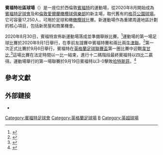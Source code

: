 {{short description|Stadium in London, England}}
{{Use dmy dates|date=February 2019}}
{{Infobox venue
 |stadium_name      = 賓福特社區球場<br>Brentford Community Stadium
 |nickname          = 
 |image             = Brentford Community Stadium 2020.jpg
 |caption           = 賓福特社區球場場外 (2020)
 |location          = [[賓福特|賓福特]]，萊昂內爾路
 |broke_ground      = 2017年3月25日
 |built             = 2018年春季–2020年夏季
 |opened            = 2020年9月1日
 |closed            = 
 |demolished        = 
 |owner             = 
 |operator          = [[賓福特足球會|賓福特足球會]] 及 [[倫敦愛爾蘭橄欖球俱樂部|倫敦愛爾蘭]]
 |surface           = 天然草加固人造草纖維（Desso GrassMaster）
 |construction_cost = 7100萬英鎊
 |architect         = AFL Architects<ref>{{cite web|url=http://www.afl-architects.com/projects/brentford-community-stadium|title=Brentford Community Stadium|date=20 June 2013|website=AFL Architects|access-date=12 February 2019|archive-date=2021-04-30|archive-url=https://web.archive.org/web/20210430111604/https://www.afl-architects.com/projects/brentford-community-stadium|dead-url=no}}</ref>
 |structural engineer = [[奧雅納|奧雅納]]<ref>{{cite web |author1=Catherine Kennedy |title=Arup’s role on Brentford Stadium draws to a close |url=https://www.newcivilengineer.com/latest/arups-role-on-brentford-stadium-draws-to-a-close-19-09-2020/ |website=New Civil Engineer |date=19 September 2020 |access-date=2021-01-24 |archive-date=2021-01-30 |archive-url=https://web.archive.org/web/20210130023837/https://www.newcivilengineer.com/latest/arups-role-on-brentford-stadium-draws-to-a-close-19-09-2020/ |dead-url=no }}</ref>
 |former_names      = 
 |tenants           = [[賓福特足球會|賓福特足球會]] (2020年–現時)<br>[[倫敦愛爾蘭橄欖球俱樂部|倫敦愛爾蘭]] (2020年–現時)
 |capacity          = 17,250人<ref name="newstadium">{{Cite web |url=https://newstadium.brentfordfc.com/ |title=存档副本 |access-date=2021-01-24 |archive-date=2021-04-19 |archive-url=https://web.archive.org/web/20210419065644/https://newstadium.brentfordfc.com/ |dead-url=no }}</ref>
 |record_attendance =
 |dimensions        = 105 x 68 米 (足球)<br>110 x 66m (橄欖球)
 |fullname          = 賓福特社區球場
 |publictransit     = {{rail-interchange|london|underground}} {{rws|邱橋}}
}}
'''賓福特社區球場'''（{{lang-en|'''Brentford Community Stadium'''}}）是一座位於西倫敦[[賓福特|賓福特]]的運動場，從2020年8月開始成為[[賓福特足球會|賓福特足球會]]及和[[倫敦愛爾蘭橄欖球俱樂部|倫敦愛爾蘭橄欖球俱樂部]]的新主場，取代舊有的[[格芬公園球場|格芬公園球場]]。它可容量17,250人，可用於足球和橄[[橄欖球|橄欖球]]比賽。新運動場作為重建周邊地區計劃的核心項目，包括新房屋和商業機會。

2020年8月30日，賓福特宣佈新運動場落成並準備舉辦比賽。<ref>{{Cite web|title=Brentford FC move in to new home|url=https://www.brentfordfc.com/news/2020/august/brentford-fc-move-in-to-new-home/|access-date=2020-08-30|website=www.brentfordfc.com|language=en-gb|archive-date=2020-11-01|archive-url=https://web.archive.org/web/20201101111742/https://www.brentfordfc.com/news/2020/august/brentford-fc-move-in-to-new-home/|dead-url=no}}</ref>運動場的第一場足球比賽於2020年9月1日舉行，在季前友誼賽中賓福特賽和兩比兩[[牛津联足球俱乐部|牛津聯]]。<ref>{{Cite web|title=Oxford United the visitors tomorrow for first game at new stadium|url=https://www.brentfordfc.com/news/2020/august/oxford-friendly-annoucement/|access-date=2020-08-31|website=www.brentfordfc.com|language=en-gb}}</ref>第一次正式比賽於9月6日舉行，賓福特在[[英格蘭足球聯賽盃|英格蘭足球聯賽盃]]第一圈比賽中迎戰[[韦康比流浪者足球俱乐部|韋甘比]],<ref>{{Cite web|title=Opening competitive fixture at new stadium chosen for TV coverage|url=https://www.brentfordfc.com/news/2020/august/wycombe-fixture-confirmation/|access-date=2020-08-30|website=www.brentfordfc.com|language=en-gb|archive-date=2021-01-29|archive-url=https://web.archive.org/web/20210129110531/https://www.brentfordfc.com/news/2020/august/wycombe-fixture-confirmation/|dead-url=no}}</ref>這場比賽在法定時間以一比一結束，進行十二碼階段最終賓福特以四比二贏得。運動場舉行的第一場聯賽於9月19日賓福特以3-0擊敗[[哈德斯菲尔德足球俱乐部|哈特斯菲]]。<ref>{{Cite web|title=Brentford FC 3-0 Huddersfield Town FC 19/09/2020|url=https://www.brentfordfc.com/news/2020/september/match-report-for-brentford-vs-huddersfield-town-on-19-sep-20/|access-date=2020-09-20|website=www.brentfordfc.com|language=en-gb|archive-date=2021-01-29|archive-url=https://web.archive.org/web/20210129084034/https://www.brentfordfc.com/news/2020/september/match-report-for-brentford-vs-huddersfield-town-on-19-sep-20/|dead-url=no}}</ref>

==參考文獻==
{{reflist}}

==外部鏈接==
{{commonscat}}
*{{official website|http://www.brentfordcommunitystadium.com}}

{{coord|51|29|26.97|N|0|17|19.32|W|type:landmark|display=title}}

[[Category:賓福特足球會|Category:賓福特足球會]]
[[Category:英格蘭足球場|Category:英格蘭足球場]]
[[Category:2020年完工體育場館|B]]
[[Category:英超球場|Category:英超球場]]